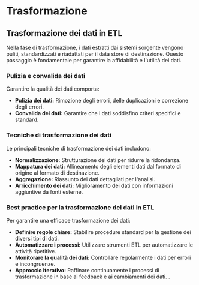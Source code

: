 # Trasformazione

## Trasformazione dei dati in ETL

Nella fase di trasformazione, i dati estratti dai sistemi sorgente vengono puliti, standardizzati e riadattati per il data store di destinazione. Questo passaggio è fondamentale per garantire la affidabilità e l'utilità dei dati.

### Pulizia e convalida dei dati

Garantire la qualità dei dati comporta:

- **Pulizia dei dati:** Rimozione degli errori, delle duplicazioni e correzione degli errori.
- **Convalida dei dati:** Garantire che i dati soddisfino criteri specifici e standard.

### Tecniche di trasformazione dei dati

Le principali tecniche di trasformazione dei dati includono:

- **Normalizzazione:** Strutturazione dei dati per ridurre la ridondanza.
- **Mappatura dei dati:** Allineamento degli elementi dati dal formato di origine al formato di destinazione.
- **Aggregazione:** Riassunto dei dati dettagliati per l'analisi.
- **Arricchimento dei dati:** Miglioramento dei dati con informazioni aggiuntive da fonti esterne.

### Best practice per la trasformazione dei dati in ETL

Per garantire una efficace trasformazione dei dati:

- **Definire regole chiare:** Stabilire procedure standard per la gestione dei diversi tipi di dati.
- **Automatizzare i processi:** Utilizzare strumenti ETL per automatizzare le attività ripetitive.
- **Monitorare la qualità dei dati:** Controllare regolarmente i dati per errori e incongruenze.
- **Approccio iterativo:** Raffinare continuamente i processi di trasformazione in base ai feedback e ai cambiamenti dei dati.
.